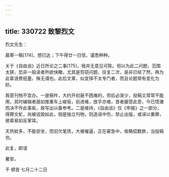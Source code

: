 ```yaml
---
---
---
```

title: 330722 致黎烈文
---




烈文先生：

晨寄一稿[174]，想已达；下午得廿一日信，谨悉种种。

关于《自由谈》近日所论之二事[175]，我并无意见可陈。但以为此二问题，范围太狭，恐非一般读者所欲快睹，尤其是剪窃问题，往复二次，是非已经了然，再为此辈浪费纸墨，殊无谓也。此后文章，似宜择不太专门者，而且论题常有变化为妙。

我意刊物不宜办。一是稿件，大约开初是不困难的，但后必渐少，投稿又常常不能用，其时编辑者就如推重车上峻坂，前进难，放手亦难，昔者屡受此苦，今已悟澈而决不作此事矣，故写出以备参考。二是维持，《自由谈》仅《申报》之一部分，得罪文虻，尚被诋毁如此，倘是独立刊物，则造谣中伤，禁止出版，或诬以重罪，彼辈易如反掌耳。

天热蚊多，不能安坐，而旧欠笔债，大被催逼，正在窘急中，俟略偿数款，当投稿也。

此复，即请

暑安。

干 顿首 七月二十二日